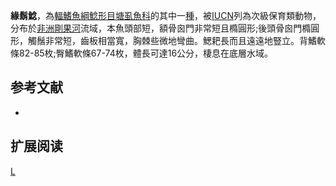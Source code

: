 {{Speciesbox 
| taxon = Clarias submarginatus
| status = VU
| status_system = IUCN3.1
| authority = [[Peters|Peters]], 1882
| synonyms = *''Clarias hollyi''<br /><small>Fowler, 1936</small>
}}

'''緣鬍鯰'''，為[[輻鰭魚綱|輻鰭魚綱]][[鯰形目|鯰形目]][[塘虱魚科|塘虱魚科]]的其中一[[種|種]]，被[[IUCN|IUCN]]列為次級保育類動物，分布於[[非洲|非洲]][[剛果河|剛果河]]流域，本魚頭部短，額骨囪門非常短且橢圓形;後頭骨囪門橢圓形，觸鬚非常短，齒板相當寬，胸棘些微地彎曲。鰓耙長而且遠遠地豎立。背鰭軟條82-85枚;臀鰭軟條67-74枚，體長可達16公分，棲息在底層水域。

==参考文献==
*{{FishBase_species|genus=Clarias|species=submarginatus|year=2011|month=12}}

== 扩展阅读 ==
{{refbegin}}
{{wikispecies-inline|Clarias submarginatus|緣鬍鯰}}
{{refend}}
{{Taxonbar|from=Q3766028}}

[[Category:鬍鯰屬|L]]